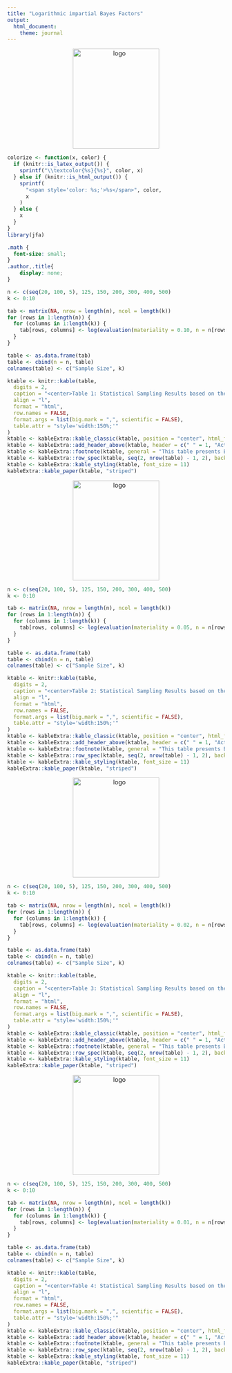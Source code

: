 ```yaml
---
title: "Logarithmic impartial Bayes Factors"
output: 
  html_document:
    theme: journal
---
```


<p align="center">
  <img src="logo.png" alt="logo" width="200" height="231">
</p>

```r
colorize <- function(x, color) {
  if (knitr::is_latex_output()) {
    sprintf("\\textcolor{%s}{%s}", color, x)
  } else if (knitr::is_html_output()) {
    sprintf(
      "<span style='color: %s;'>%s</span>", color,
      x
    )
  } else {
    x
  }
}
library(jfa)
```

```css
.math {
  font-size: small;
}
.author,.title{
    display: none;
}
```

```r
n <- c(seq(20, 100, 5), 125, 150, 200, 300, 400, 500)
k <- 0:10

tab <- matrix(NA, nrow = length(n), ncol = length(k))
for (rows in 1:length(n)) {
  for (columns in 1:length(k)) {
    tab[rows, columns] <- log(evaluation(materiality = 0.10, n = n[rows], x = k[columns], prior = auditPrior(method = "impartial", materiality = 0.10, likelihood = "poisson"))$posterior$hypotheses$bf.h1)
  }
}

table <- as.data.frame(tab)
table <- cbind(n = n, table)
colnames(table) <- c("Sample Size", k)
```

```r
ktable <- knitr::kable(table,
  digits = 2,
  caption = "<center>Table 1: Statistical Sampling Results based on the Gamma Distribution — <br>Logarithmic Impartial Bayes Factors in favor of Tolerable Misstatement for a Performance Materiality of 10 Percent</center>",
  align = "l",
  format = "html",
  row.names = FALSE,
  format.args = list(big.mark = ",", scientific = FALSE),
  table.attr = "style='width:150%;'"
)
ktable <- kableExtra::kable_classic(ktable, position = "center", html_font = "Cambria")
ktable <- kableExtra::add_header_above(ktable, header = c(" " = 1, "Actual Sum of Taints Found" = 11))
ktable <- kableExtra::footnote(ktable, general = "This table presents Bayes factors based on equal prior probabilities and no expected errors\nBF = e^log(BF)")
ktable <- kableExtra::row_spec(ktable, seq(2, nrow(table) - 1, 2), background = "#F0F8FF")
ktable <- kableExtra::kable_styling(ktable, font_size = 11)
kableExtra::kable_paper(ktable, "striped")
```

\newpage

<p align="center">
  <img src="logo.png" alt="logo" width="200" height="231">
</p>

```r
n <- c(seq(20, 100, 5), 125, 150, 200, 300, 400, 500)
k <- 0:10

tab <- matrix(NA, nrow = length(n), ncol = length(k))
for (rows in 1:length(n)) {
  for (columns in 1:length(k)) {
    tab[rows, columns] <- log(evaluation(materiality = 0.05, n = n[rows], x = k[columns], prior = auditPrior(method = "impartial", materiality = 0.05, likelihood = "poisson"))$posterior$hypotheses$bf.h1)
  }
}

table <- as.data.frame(tab)
table <- cbind(n = n, table)
colnames(table) <- c("Sample Size", k)
```

```r
ktable <- knitr::kable(table,
  digits = 2,
  caption = "<center>Table 2: Statistical Sampling Results based on the Gamma Distribution — <br>Logarithmic Impartial Bayes Factors in favor of Tolerable Misstatement for a Performance Materiality of 5 Percent</center>",
  align = "l",
  format = "html",
  row.names = FALSE,
  format.args = list(big.mark = ",", scientific = FALSE),
  table.attr = "style='width:150%;'"
)
ktable <- kableExtra::kable_classic(ktable, position = "center", html_font = "Cambria")
ktable <- kableExtra::add_header_above(ktable, header = c(" " = 1, "Actual Sum of Taints Found" = 11))
ktable <- kableExtra::footnote(ktable, general = "This table presents Bayes factors based on equal prior probabilities and no expected errors\nBF = e^log(BF)")
ktable <- kableExtra::row_spec(ktable, seq(2, nrow(table) - 1, 2), background = "#F0F8FF")
ktable <- kableExtra::kable_styling(ktable, font_size = 11)
kableExtra::kable_paper(ktable, "striped")
```

\newpage

<p align="center">
  <img src="logo.png" alt="logo" width="200" height="231">
</p>

```r
n <- c(seq(20, 100, 5), 125, 150, 200, 300, 400, 500)
k <- 0:10

tab <- matrix(NA, nrow = length(n), ncol = length(k))
for (rows in 1:length(n)) {
  for (columns in 1:length(k)) {
    tab[rows, columns] <- log(evaluation(materiality = 0.02, n = n[rows], x = k[columns], prior = auditPrior(method = "impartial", materiality = 0.02, likelihood = "poisson"))$posterior$hypotheses$bf.h1)
  }
}

table <- as.data.frame(tab)
table <- cbind(n = n, table)
colnames(table) <- c("Sample Size", k)
```

```r
ktable <- knitr::kable(table,
  digits = 2,
  caption = "<center>Table 3: Statistical Sampling Results based on the Gamma Distribution — <br>Logarithmic Impartial Bayes Factors in favor of Tolerable Misstatement for a Performance Materiality of 2 Percent</center>",
  align = "l",
  format = "html",
  row.names = FALSE,
  format.args = list(big.mark = ",", scientific = FALSE),
  table.attr = "style='width:150%;'"
)
ktable <- kableExtra::kable_classic(ktable, position = "center", html_font = "Cambria")
ktable <- kableExtra::add_header_above(ktable, header = c(" " = 1, "Actual Sum of Taints Found" = 11))
ktable <- kableExtra::footnote(ktable, general = "This table presents Bayes factors based on equal prior probabilities and no expected errors\nBF = e^log(BF)")
ktable <- kableExtra::row_spec(ktable, seq(2, nrow(table) - 1, 2), background = "#F0F8FF")
ktable <- kableExtra::kable_styling(ktable, font_size = 11)
kableExtra::kable_paper(ktable, "striped")
```

\newpage

<p align="center">
  <img src="logo.png" alt="logo" width="200" height="231">
</p>

```r
n <- c(seq(20, 100, 5), 125, 150, 200, 300, 400, 500)
k <- 0:10

tab <- matrix(NA, nrow = length(n), ncol = length(k))
for (rows in 1:length(n)) {
  for (columns in 1:length(k)) {
    tab[rows, columns] <- log(evaluation(materiality = 0.01, n = n[rows], x = k[columns], prior = auditPrior(method = "impartial", materiality = 0.01, likelihood = "poisson"))$posterior$hypotheses$bf.h1)
  }
}

table <- as.data.frame(tab)
table <- cbind(n = n, table)
colnames(table) <- c("Sample Size", k)
```

```r
ktable <- knitr::kable(table,
  digits = 2,
  caption = "<center>Table 4: Statistical Sampling Results based on the Gamma Distribution — <br>Logarithmic Impartial Bayes Factors in favor of Tolerable Misstatement for a Performance Materiality of 1 Percent</center>",
  align = "l",
  format = "html",
  row.names = FALSE,
  format.args = list(big.mark = ",", scientific = FALSE),
  table.attr = "style='width:150%;'"
)
ktable <- kableExtra::kable_classic(ktable, position = "center", html_font = "Cambria")
ktable <- kableExtra::add_header_above(ktable, header = c(" " = 1, "Actual Sum of Taints Found" = 11))
ktable <- kableExtra::footnote(ktable, general = "This table presents Bayes factors based on equal prior probabilities and no expected errors\nBF = e^log(BF)")
ktable <- kableExtra::row_spec(ktable, seq(2, nrow(table) - 1, 2), background = "#F0F8FF")
ktable <- kableExtra::kable_styling(ktable, font_size = 11)
kableExtra::kable_paper(ktable, "striped")
```
